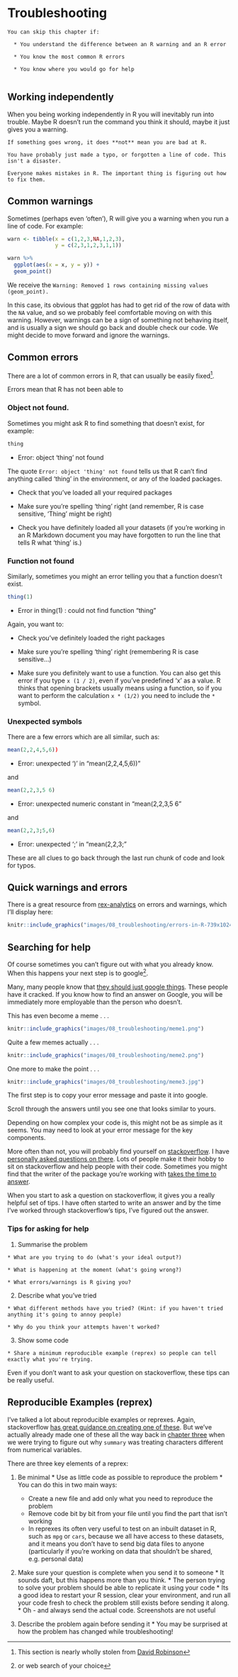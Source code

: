 # Troubleshooting {#trouble}

```block

You can skip this chapter if:

  * You understand the difference between an R warning and an R error
  
  * You know the most common R errors
  
  * You know where you would go for help


```
## Working independently
When you being working independently in R you will inevitably run into trouble. Maybe R doesn't run the command you think it should, maybe it just gives you a warning. 


```block

If something goes wrong, it does **not** mean you are bad at R. 

You have probably just made a typo, or forgotten a line of code. This isn't a disaster. 

Everyone makes mistakes in R. The important thing is figuring out how to fix them. 

```


## Common warnings {#trouble_warnings}
Sometimes (perhaps even 'often'), R will give you a warning when you run a line of code. For example:

```r

warn <- tibble(x = c(1,2,3,NA,1,2,3),
               y = c(2,3,1,2,3,1,1))

warn %>% 
  ggplot(aes(x = x, y = y)) +
  geom_point()

```

We receive the `Warning: Removed 1 rows containing missing values (geom_point).`

In this case, its obvious that ggplot has had to get rid of the row of data with the `NA` value, and so we probably feel comfortable moving on with this warning. However, warnings can be a sign of something not behaving itself, and is usually a sign we should go back and double check our code. We might decide to move forward and ignore the warnings. 



## Common errors {#trouble_errors}
There are a lot of common errors in R, that can usually be easily fixed^[This section is nearly wholly stolen from [David Robinson](http://varianceexplained.org/courses/errors/)]. 

Errors mean that R has not been able to 

### Object not found.
Sometimes you might ask R to find something that doesn't exist, for example:

```r

thing

```


  + Error: object 'thing' not found

The quote `Error: object 'thing' not found` tells us that R can't find anything called 'thing' in the environment, or any of the loaded packages. 

  * Check that you've loaded all your required packages
  
  * Make sure you're spelling 'thing' right (and remember, R is case sensitive, 'Thing' might be right)
  
  * Check you have definitely loaded all your datasets (if you're working in an R Markdown document you may have forgotten to run the line that tells R what 'thing' is.)
  
### Function not found
Similarly, sometimes you might an error telling you that a function doesn't exist. 

```r

thing(1)

```

  + Error in thing(1) : could not find function "thing"

Again, you want to:

  * Check you've definitely loaded the right packages
  
  * Make sure you're spelling 'thing' right (remembering R is case sensitive...)
  
  * Make sure you definitely want to use a function. You can also get this error if you type `x (1 / 2)`, even if you've predefined 'x' as a value. R thinks that opening brackets usually means using a function, so if you want to perform the calculation `x * (1/2)` you need to include the `*` symbol.
  
  
### Unexpected symbols

There are a few errors which are all similar, such as:

```r
mean(2,2,4,5,6))
```
   + Error: unexpected ')' in "mean(2,2,4,5,6))"
   

and


```r

mean(2,2,3,5 6)

```
  + Error: unexpected numeric constant in "mean(2,2,3,5 6"

and

```r
mean(2,2,3;5,6)

```
  + Error: unexpected ';' in "mean(2,2,3;"

These are all clues to go back through the last run chunk of code and look for typos. 


## Quick warnings and errors

There is a great resource from [rex-analytics](http://rex-analytics.com/decoding-error-messages-r/) on errors and warnings, which I'll display here:

```r

knitr::include_graphics("images/08_troubleshooting/errors-in-R-739x1024.png")

```




## Searching for help
Of course sometimes you can't figure out with what you already know. When this happens your next step is to google^[or web search of your choice].

Many, many people know that [they should just google things](https://dev.to/dvddpl/am-i-an-expert-developer-or-just-an-expert-googler-4390). These people have it cracked. If you know how to find an answer on Google, you will be immediately more employable than the person who doesn't. 

This has even become a meme . . .


```r

knitr::include_graphics("images/08_troubleshooting/meme1.png")

```

Quite a few memes actually . . .

```r

knitr::include_graphics("images/08_troubleshooting/meme2.png")

```

One more to make the point  . . . 


```r

knitr::include_graphics("images/08_troubleshooting/meme3.jpg")

```


The first step is to copy your error message and paste it into google. 

Scroll through the answers until you see one that looks similar to yours. 


Depending on how complex your code is, this might not be as simple as it seems. You may need to look at your error message for the key components. 

More often than not, you will probably find yourself on [stackoverflow](https://stackoverflow.com/). I have [personally asked questions on there](https://stackoverflow.com/questions/56036568/how-to-use-fct-relevel-with-mutate-at-syntax). Lots of people make it their hobby to sit on stackoverflow and help people with their code. Sometimes you might find that the writer of the package you're working with [takes the time to answer](https://stackoverflow.com/questions/50375791/passing-top-n-and-arrange-to-ggplot-dplyr).


When you start to ask a question on stackoverflow, it gives you a really helpful set of tips. I have often started to write an answer and by the time I've worked through stackoverflow's tips, I've figured out the answer.


### Tips for asking for help {#trouble_help}

  1. Summarise the problem
  
    * What are you trying to do (what's your ideal output?)
    
    * What is happening at the moment (what's going wrong?)
    
    * What errors/warnings is R giving you?
    
  2. Describe what you've tried
  
    * What different methods have you tried? (Hint: if you haven't tried anything it's going to annoy people)
    
    * Why do you think your attempts haven't worked?
    
  3. Show some code
  
    * Share a minimum reproducible example (reprex) so people can tell exactly what you're trying. 


Even if you don't want to ask your question on stackoverflow, these tips can be really useful. 


## Reproducible Examples (reprex) {#trouble_reprex}

I've talked a lot about reproducible examples or reprexes. Again, stackoverflow [has great guidance on creating one of these](https://stackoverflow.com/help/minimal-reproducible-example). But we've actually already made one of these all the way back in [chapter three](#ex_createdata) when we were trying to figure out why `summary` was treating characters different from numerical variables. 

There are three key elements of a reprex:

  1. Be minimal
    * Use as little code as possible to reproduce the problem
    * You can do this in two main ways:
        * Create a new file and add only what you need to reproduce the problem
        * Remove code bit by bit from your file until you find the part that isn't working
        * In reprexes its often very useful to test on an inbuilt dataset in R, such as `mpg` or `cars`, because we all have access to these datasets, and it means you don't have to send big data files to anyone (particularly if you're working on data that shouldn't be shared, e.g. personal data)
        
  2. Make sure your question is complete when you send it to someone
    * It sounds daft, but this happens more than you think.
    * The person trying to solve your problem should be able to replicate it using your code
    * Its a good idea to restart your R session, clear your environment, and run all your code fresh to check the problem still exists before sending it along. 
    * Oh - and always send the actual code. Screenshots are not useful
    
  3. Describe the problem again before sending it
    * You may be surprised at how the problem has changed while troubleshooting!